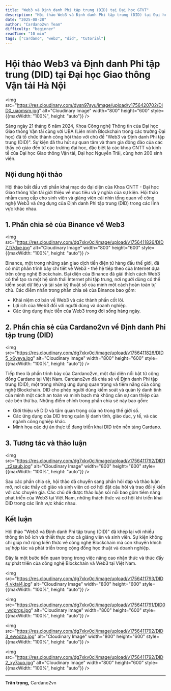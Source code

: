 ```yaml
---
title: "Web3 và Định danh Phi tập trung (DID) tại Đại học GTVT"
description: "Hội thảo Web3 và Định danh Phi tập trung (DID) tại Đại học Giao thông Vận tải Hà Nội"
date: "2025-08-28"
author: "Cardano2vn Team"
difficulty: "beginner"
readTime: "10 min"
tags: ["cardano", "web3", "did", "tutorial"]
---
```


# Hội thảo Web3 và Định danh Phi tập trung (DID) tại Đại học Giao thông Vận tải Hà Nội

<img src="https://res.cloudinary.com/dysn97syu/image/upload/v1756420702/DID0_uaomsm.jpg" alt="Cloudinary Image" width="800" height="600" style={{maxWidth: "100%", height: "auto"}} />

Sáng ngày 21 tháng 6 năm 2024, Khoa Công nghệ Thông tin của Đại học Giao thông Vận tải cùng với UBA (Liên minh Blockchain trong các trường Đại học) đã tổ chức thành công hội thảo với chủ đề "Web3 và Định danh Phi tập trung (DID)". Sự kiện đã thu hút sự quan tâm và tham gia đông đảo của các thầy cô giáo đến từ các trường đại học, đặc biệt là các khoa CNTT và kinh tế của Đại học Giao thông Vận tải, Đại học Nguyễn Trãi, cùng hơn 200 sinh viên.

## Nội dung hội thảo

Hội thảo bắt đầu với phần khai mạc do đại diện của Khoa CNTT - Đại học Giao thông Vận tải giới thiệu về mục tiêu và ý nghĩa của sự kiện. Hội thảo nhằm cung cấp cho sinh viên và giảng viên cái nhìn tổng quan về công nghệ Web3 và ứng dụng của Định danh Phi tập trung (DID) trong các lĩnh vực khác nhau.

## 1. Phần chia sẻ của Binance về Web3

<img src="https://res.cloudinary.com/dg7xkv0ci/image/upload/v1756411826/DID7_fi7dxe.jpg" alt="Cloudinary Image" width="800" height="600" style={{maxWidth: "100%", height: "auto"}} />

Binance, một trong những sàn giao dịch tiền điện tử hàng đầu thế giới, đã có một phần trình bày chi tiết về Web3 - thế hệ tiếp theo của Internet dựa trên công nghệ Blockchain. Đại diện của Binance đã giải thích cách Web3 có thể tạo ra một hệ sinh thái Internet phi tập trung, nơi người dùng có thể kiểm soát dữ liệu và tài sản kỹ thuật số của mình một cách hoàn toàn tự chủ. Các điểm nhấn trong phần chia sẻ của Binance bao gồm:

- Khái niệm cơ bản về Web3 và các thành phần cốt lõi.
- Lợi ích của Web3 đối với người dùng và doanh nghiệp.
- Các ứng dụng thực tiễn của Web3 trong đời sống hàng ngày.

## 2. Phần chia sẻ của Cardano2vn về Định danh Phi tập trung (DID)

<img src="https://res.cloudinary.com/dg7xkv0ci/image/upload/v1756411826/DID5_x6yeya.jpg" alt="Cloudinary Image" width="800" height="600" style={{maxWidth: "100%", height: "auto"}} />

Tiếp theo là phần trình bày của Cardano2vn, một đại diện nổi bật từ cộng đồng Cardano tại Việt Nam. Cardano2vn đã chia sẻ về Định danh Phi tập trung (DID), một trong những ứng dụng quan trọng và tiềm năng của công nghệ Blockchain. DID cho phép người dùng kiểm soát và quản lý danh tính của mình một cách an toàn và minh bạch mà không cần sự can thiệp của các bên thứ ba. Những điểm chính trong phần chia sẻ này bao gồm:

- Giới thiệu về DID và tầm quan trọng của nó trong thế giới số.
- Các ứng dụng của DID trong quản lý danh tính, giáo dục, y tế, và các ngành công nghiệp khác.
- Minh họa các dự án thực tế đang triển khai DID trên nền tảng Cardano.

## 3. Tương tác và thảo luận

<img src="https://res.cloudinary.com/dg7xkv0ci/image/upload/v1756411792/DID1_z2saub.jpg" alt="Cloudinary Image" width="800" height="600" style={{maxWidth: "100%", height: "auto"}} />

Sau các phần chia sẻ, hội thảo đã chuyển sang phần hỏi đáp và thảo luận mở, nơi các thầy cô giáo và sinh viên có cơ hội đặt câu hỏi và trao đổi ý kiến với các chuyên gia. Các chủ đề được thảo luận sôi nổi bao gồm tiềm năng phát triển của Web3 tại Việt Nam, những thách thức và cơ hội khi triển khai DID trong các lĩnh vực khác nhau.

## Kết luận

Hội thảo "Web3 và Định danh Phi tập trung (DID)" đã khép lại với nhiều thông tin bổ ích và thiết thực cho cả giảng viên và sinh viên. Sự kiện không chỉ giúp mở rộng kiến thức về công nghệ Blockchain mà còn khuyến khích sự hợp tác và phát triển trong cộng đồng học thuật và doanh nghiệp.

Đây là một bước tiến quan trọng trong việc nâng cao nhận thức và thúc đẩy sự phát triển của công nghệ Blockchain và Web3 tại Việt Nam.

<img src="https://res.cloudinary.com/dg7xkv0ci/image/upload/v1756411793/DID4_vktai4.jpg" alt="Cloudinary Image" width="800" height="600" style={{maxWidth: "100%", height: "auto"}} />

<img src="https://res.cloudinary.com/dg7xkv0ci/image/upload/v1756411791/DID0_wdprqs.jpg" alt="Cloudinary Image" width="800" height="600" style={{maxWidth: "100%", height: "auto"}} />

<img src="https://res.cloudinary.com/dg7xkv0ci/image/upload/v1756411792/DID3_ewodza.jpg" alt="Cloudinary Image" width="800" height="600" style={{maxWidth: "100%", height: "auto"}} />

<img src="https://res.cloudinary.com/dg7xkv0ci/image/upload/v1756411792/DID2_xy7auo.jpg" alt="Cloudinary Image" width="800" height="600" style={{maxWidth: "100%", height: "auto"}} />

---

**Trân trọng,**
Cardano2vn


